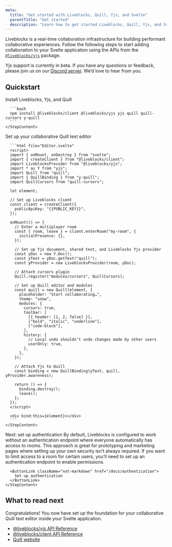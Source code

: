 ```yaml
---
meta:
  title: "Get started with Liveblocks, Quill, Yjs, and Svelte"
  parentTitle: "Get started"
  description: "Learn how to get started Liveblocks, Quill, Yjs, and Svelte."
---
```


Liveblocks is a real-time collaboration infrastructure for building performant
collaborative experiences. Follow the following steps to start adding
collaboration to your Svelte application using the APIs from the
[`@liveblocks/yjs`](/docs/api-reference/liveblocks-yjs) package.

<Banner title="Public beta">

Yjs support is currently in beta. If you have any questions or feedback, please
join us on our [Discord server](https://liveblocks.io/discord). We’d love to
hear from you.

</Banner>

## Quickstart

<Steps>
  <Step>
    <StepTitle>Install Liveblocks, Yjs, and Quill</StepTitle>
    <StepContent>

      ```bash
      npm install @liveblocks/client @liveblocks/yjs yjs quill quill-cursors y-quill
      ```
    </StepContent>

  </Step>

  <Step>
    <StepTitle>Set up your collaborative Quill text editor</StepTitle>
    <StepContent>

      ```html file="Editor.svelte"
      <script>
      import { onMount, onDestroy } from "svelte";
      import { createClient } from "@liveblocks/client";
      import LiveblocksProvider from "@liveblocks/yjs";
      import * as Y from "yjs";
      import Quill from "quill";
      import { QuillBinding } from "y-quill";
      import QuillCursors from "quill-cursors";

      let element;

      // Set up Liveblocks client
      const client = createClient({
        publicApiKey: "{{PUBLIC_KEY}}",
      });

      onMount(() => {
        // Enter a multiplayer room
        const { room, leave } = client.enterRoom("my-room", {
          initialPresence: {},
        });

        // Set up Yjs document, shared text, and Liveblocks Yjs provider
        const yDoc = new Y.Doc();
        const yText = yDoc.getText("quill");
        const yProvider = new LiveblocksProvider(room, yDoc);

        // Attach cursors plugin
        Quill.register("modules/cursors", QuillCursors);

        // Set up Quill editor and modules
        const quill = new Quill(element, {
          placeholder: "Start collaborating…",
          theme: "snow",
          modules: {
            cursors: true,
            toolbar: [
              [{ header: [1, 2, false] }],
              ["bold", "italic", "underline"],
              ["code-block"],
            ],
            history: {
              // Local undo shouldn’t undo changes made by other users
              userOnly: true,
            },
          },
        });

        // Attach Yjs to Quill
        const binding = new QuillBinding(yText, quill, yProvider.awareness);

        return () => {
          binding.destroy();
          leave();
        };
      });
      </script>

      <div bind:this={element}></div>
      ```
    </StepContent>

  </Step>

  <Step lastStep>
    <StepTitle>Next: set up authentication</StepTitle>
    <StepContent>
      By default, Liveblocks is configured to work without an authentication endpoint
      where everyone automatically has access to rooms. This approach is great for
      prototyping and marketing pages where setting up your own security isn’t always
      required. If you want to limit access to a room for certain users, you’ll need
      to set up an authentication endpoint to enable permissions.

      <ButtonLink className="not-markdown" href="/docs/authentication">
        Set up authentication
      </ButtonLink>
    </StepContent>

  </Step>
</Steps>

## What to read next

Congratulations! You now have set up the foundation for your collaborative Quill
text editor inside your Svelte application.

- [@liveblocks/yjs API Reference](/docs/api-reference/liveblocks-yjs)
- [@liveblocks/client API Reference](/docs/api-reference/liveblocks-client)
- [Quill website](https://quilljs.com)
